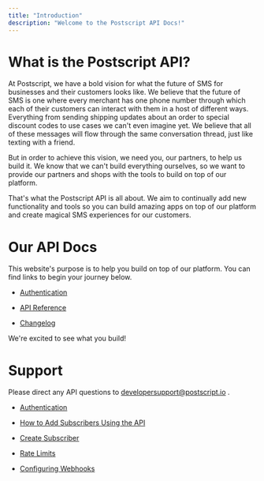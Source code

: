 ```yaml
---
title: "Introduction"
description: "Welcome to the Postscript API Docs!"
---
```

# What is the Postscript API?

At Postscript, we have a bold vision for what the future of SMS for businesses and their customers looks like. We believe that the future of SMS is one where every merchant has one phone number through which each of their customers can interact with them in a host of different ways. Everything from sending shipping updates about an order to special discount codes to use cases we can't even imagine yet. We believe that all of these messages will flow through the same conversation thread, just like texting with a friend.

But in order to achieve this vision, we need you, our partners, to help us build it. We know that we can't build everything ourselves, so we want to provide our partners and shops with the tools to build on top of our platform.

That's what the Postscript API is all about. We aim to continually add new functionality and tools so you can build amazing apps on top of our platform and create magical SMS experiences for our customers.

# Our API Docs

This website's purpose is to help you build on top of our platform. You can find links to begin your journey below.

*   [Authentication](/docs/api-authentication)
    
*   [API Reference](/reference)
    
*   [Changelog](/changelog)
    

We're excited to see what you build!

# Support

Please direct any API questions to [developersupport@postscript.io](mailto:developersupport@postscript.io)
.

*   [Authentication](/docs/api-authentication)
    
*   [How to Add Subscribers Using the API](/docs/how-to-add-subscribers-using-api)
    
*   [Create Subscriber](/reference/create-subscriber)
    
*   [Rate Limits](/docs/rate-limits)
    
*   [Configuring Webhooks](/docs/configuring-webhooks)
    

